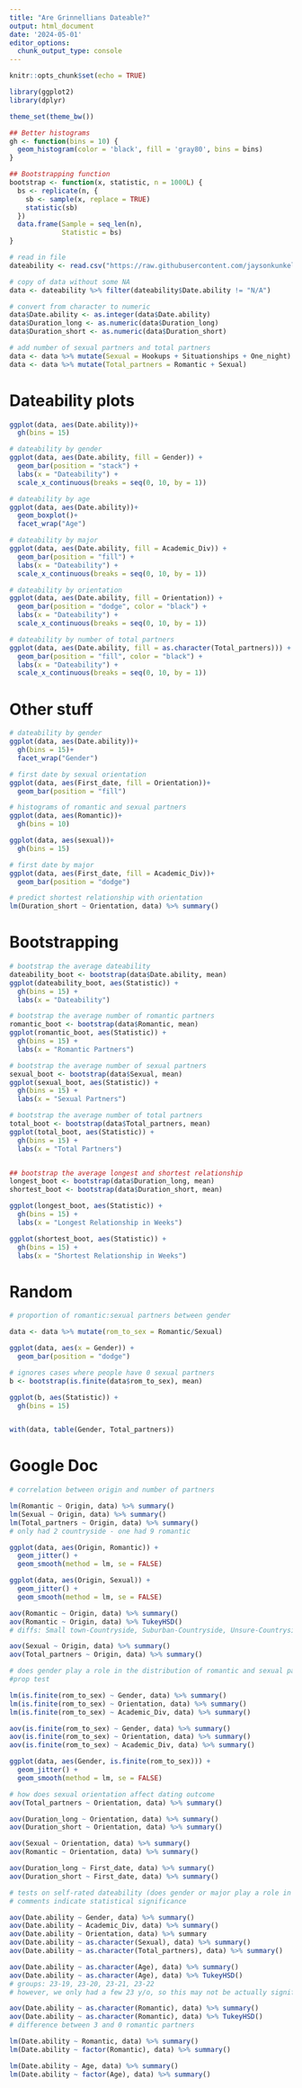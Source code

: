 ---
title: "Are Grinnellians Dateable?"
output: html_document
date: '2024-05-01'
editor_options: 
  chunk_output_type: console
---

```{r setup, include=FALSE}
knitr::opts_chunk$set(echo = TRUE)
```

```{r}
library(ggplot2)
library(dplyr)

theme_set(theme_bw())

## Better histograms
gh <- function(bins = 10) {
  geom_histogram(color = 'black', fill = 'gray80', bins = bins)
}

## Bootstrapping function
bootstrap <- function(x, statistic, n = 1000L) {
  bs <- replicate(n, {
    sb <- sample(x, replace = TRUE)
    statistic(sb)
  })
  data.frame(Sample = seq_len(n), 
             Statistic = bs)
}

# read in file
dateability <- read.csv("https://raw.githubusercontent.com/jaysonkunkel/STA-209-final/main/grinnell-dateability.csv")

# copy of data without some NA
data <- dateability %>% filter(dateability$Date.ability != "N/A")

# convert from character to numeric
data$Date.ability <- as.integer(data$Date.ability)
data$Duration_long <- as.numeric(data$Duration_long)
data$Duration_short <- as.numeric(data$Duration_short)

# add number of sexual partners and total partners
data <- data %>% mutate(Sexual = Hookups + Situationships + One_night)
data <- data %>% mutate(Total_partners = Romantic + Sexual)
```

# Dateability plots

```{r}
ggplot(data, aes(Date.ability))+
  gh(bins = 15)

# dateability by gender
ggplot(data, aes(Date.ability, fill = Gender)) +
  geom_bar(position = "stack") +
  labs(x = "Dateability") + 
  scale_x_continuous(breaks = seq(0, 10, by = 1))

# dateability by age
ggplot(data, aes(Date.ability))+
  geom_boxplot()+
  facet_wrap("Age")

# dateability by major
ggplot(data, aes(Date.ability, fill = Academic_Div)) +
  geom_bar(position = "fill") +
  labs(x = "Dateability") + 
  scale_x_continuous(breaks = seq(0, 10, by = 1))

# dateability by orientation
ggplot(data, aes(Date.ability, fill = Orientation)) +
  geom_bar(position = "dodge", color = "black") +
  labs(x = "Dateability") + 
  scale_x_continuous(breaks = seq(0, 10, by = 1))

# dateability by number of total partners
ggplot(data, aes(Date.ability, fill = as.character(Total_partners))) +
  geom_bar(position = "fill", color = "black") +
  labs(x = "Dateability") + 
  scale_x_continuous(breaks = seq(0, 10, by = 1))

```

# Other stuff

```{r}
# dateability by gender
ggplot(data, aes(Date.ability))+
  gh(bins = 15)+
  facet_wrap("Gender")

# first date by sexual orientation
ggplot(data, aes(First_date, fill = Orientation))+
  geom_bar(position = "fill")

# histograms of romantic and sexual partners
ggplot(data, aes(Romantic))+
  gh(bins = 10)

ggplot(data, aes(sexual))+
  gh(bins = 15)

# first date by major
ggplot(data, aes(First_date, fill = Academic_Div))+
  geom_bar(position = "dodge")

# predict shortest relationship with orientation
lm(Duration_short ~ Orientation, data) %>% summary()
```

# Bootstrapping

```{r}
# bootstrap the average dateability
dateability_boot <- bootstrap(data$Date.ability, mean)
ggplot(dateability_boot, aes(Statistic)) + 
  gh(bins = 15) +
  labs(x = "Dateability")

# bootstrap the average number of romantic partners
romantic_boot <- bootstrap(data$Romantic, mean)
ggplot(romantic_boot, aes(Statistic)) + 
  gh(bins = 15) +
  labs(x = "Romantic Partners")

# bootstrap the average number of sexual partners
sexual_boot <- bootstrap(data$Sexual, mean)
ggplot(sexual_boot, aes(Statistic)) + 
  gh(bins = 15) +
  labs(x = "Sexual Partners")

# bootstrap the average number of total partners
total_boot <- bootstrap(data$Total_partners, mean)
ggplot(total_boot, aes(Statistic)) + 
  gh(bins = 15) +
  labs(x = "Total Partners")


## bootstrap the average longest and shortest relationship
longest_boot <- bootstrap(data$Duration_long, mean)
shortest_boot <- bootstrap(data$Duration_short, mean)

ggplot(longest_boot, aes(Statistic)) + 
  gh(bins = 15) +
  labs(x = "Longest Relationship in Weeks")

ggplot(shortest_boot, aes(Statistic)) + 
  gh(bins = 15) +
  labs(x = "Shortest Relationship in Weeks")
```

# Random

```{r}
# proportion of romantic:sexual partners between gender

data <- data %>% mutate(rom_to_sex = Romantic/Sexual)

ggplot(data, aes(x = Gender)) +
  geom_bar(position = "dodge")

# ignores cases where people have 0 sexual partners
b <- bootstrap(is.finite(data$rom_to_sex), mean)

ggplot(b, aes(Statistic)) +
  gh(bins = 15)


with(data, table(Gender, Total_partners))
```

# Google Doc

```{r}
# correlation between origin and number of partners

lm(Romantic ~ Origin, data) %>% summary()
lm(Sexual ~ Origin, data) %>% summary()
lm(Total_partners ~ Origin, data) %>% summary()
# only had 2 countryside - one had 9 romantic

ggplot(data, aes(Origin, Romantic)) +
  geom_jitter() +
  geom_smooth(method = lm, se = FALSE)

ggplot(data, aes(Origin, Sexual)) +
  geom_jitter() +
  geom_smooth(method = lm, se = FALSE)

aov(Romantic ~ Origin, data) %>% summary()
aov(Romantic ~ Origin, data) %>% TukeyHSD()
# diffs: Small town-Countryside, Suburban-Countryside, Unsure-Countryside, Urban/Metropolitan City-Countryside

aov(Sexual ~ Origin, data) %>% summary()
aov(Total_partners ~ Origin, data) %>% summary()
```

```{r}
# does gender play a role in the distribution of romantic and sexual partners
#prop test

lm(is.finite(rom_to_sex) ~ Gender, data) %>% summary()
lm(is.finite(rom_to_sex) ~ Orientation, data) %>% summary()
lm(is.finite(rom_to_sex) ~ Academic_Div, data) %>% summary()

aov(is.finite(rom_to_sex) ~ Gender, data) %>% summary()
aov(is.finite(rom_to_sex) ~ Orientation, data) %>% summary()
aov(is.finite(rom_to_sex) ~ Academic_Div, data) %>% summary()

ggplot(data, aes(Gender, is.finite(rom_to_sex))) +
  geom_jitter() +
  geom_smooth(method = lm, se = FALSE)
```

```{r}
# how does sexual orientation affect dating outcome
aov(Total_partners ~ Orientation, data) %>% summary()

aov(Duration_long ~ Orientation, data) %>% summary()
aov(Duration_short ~ Orientation, data) %>% summary()

aov(Sexual ~ Orientation, data) %>% summary()
aov(Romantic ~ Orientation, data) %>% summary()

aov(Duration_long ~ First_date, data) %>% summary()
aov(Duration_short ~ First_date, data) %>% summary()
```

```{r}
# tests on self-rated dateability (does gender or major play a role in how you rate yourself)
# comments indicate statistical significance

aov(Date.ability ~ Gender, data) %>% summary()
aov(Date.ability ~ Academic_Div, data) %>% summary()
aov(Date.ability ~ Orientation, data) %>% summary
aov(Date.ability ~ as.character(Sexual), data) %>% summary()
aov(Date.ability ~ as.character(Total_partners), data) %>% summary()

aov(Date.ability ~ as.character(Age), data) %>% summary()
aov(Date.ability ~ as.character(Age), data) %>% TukeyHSD()
# groups: 23-19, 23-20, 23-21, 23-22
# however, we only had a few 23 y/o, so this may not be actually significant

aov(Date.ability ~ as.character(Romantic), data) %>% summary()
aov(Date.ability ~ as.character(Romantic), data) %>% TukeyHSD()
# difference between 3 and 0 romantic partners

lm(Date.ability ~ Romantic, data) %>% summary()
lm(Date.ability ~ factor(Romantic), data) %>% summary()

lm(Date.ability ~ Age, data) %>% summary()
lm(Date.ability ~ factor(Age), data) %>% summary()
```






